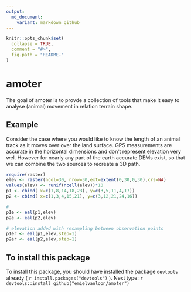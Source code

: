 ```yaml
---
output:
  md_document:
    variant: markdown_github
---
```


<!-- README.md is generated from README.Rmd. Please edit that file -->

```r
knitr::opts_chunk$set(
  collapse = TRUE,
  comment = "#>",
  fig.path = "README-"
)
```

# amoter

The goal of amoter is to provde a collection of tools that make it easy to 
analyse (animal) movement in relation terrain shape.

## Example

Consider the case where you would like to know the length of an animal track
as it moves over over the land surface. GPS measurements are accurate in the
horizontal dimensions and don't represent elevation very wel. However for nearly
any part of the earth accurate DEMs exist, so that we can combine the two sources
to recreate a 3D path.

```r
require(raster)
elev <- raster(ncol=30, nrow=30,ext=extent(0,30,0,30),crs=NA)
values(elev) <- runif(ncell(elev))*10
p1 <- cbind( x=c(1,8,14,18,23), y=c(3,5,11,4,17))
p2 <- cbind( x=c(1,3,4,15,21), y=c(3,12,21,24,16))

#
p1e <- eal(p1,elev)
p2e <- eal(p2,elev)

# elevation added with resampling between observation points
p1er <- eal(p1,elev,step=1)
p2er <- eal(p2,elev,step=1)
```
## To install this package

To install this package, you should have installed the package `devtools` already 
( `r install.packages("devtools")` ).
Next type: `r devtools::install_github("emielvanloon/amoter")`



